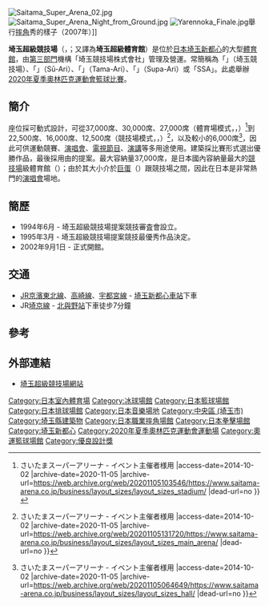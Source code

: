 {{Japanese|japanese=さいたまスーパーアリーナ|romaji=Saitama Sūpā Arīna}}
[[File:Saitama_Super_Arena_02.jpg|right]]
[[File:Saitama_Super_Arena_Night_from_Ground.jpg|right]]
[[File:Yarennoka_Finale.jpg|right]]舉行[[摔角|摔角]]秀的樣子（2007年）]]

'''埼玉超級競技場'''（{{lang-ja|さいたまスーパーアリーナ}}，{{lang-en|Saitama Super Arena}}；又譯為'''埼玉超級體育館'''）是位於[[日本|日本]][[埼玉新都心|埼玉新都心]]的大型[[體育館|體育館]]，由[[第三部門|第三部門]]機構「埼玉競技場株式會社」管理及營運。常簡稱為「{{lang|ja|さいたまアリーナ}}」（埼玉競技場）、「{{lang|ja|スーアリ}}」（Sū-Ari）、「{{lang|ja|たまアリ}}」（Tama-Ari）、「{{lang|ja|スパアリ}}」（Supa-Ari）或「SSA」。此處舉辦[[2020年夏季奧林匹克運動會籃球比賽|2020年夏季奧林匹克運動會籃球比賽]]。

== 簡介 ==
座位採可動式設計，可從37,000席、30,000席、27,000席（體育場模式，{{lang|ja|スタジアムモード}}，{{lang|en|Stadium Mode}}）<ref>{{Cite web |url=http://www.saitama-arena.co.jp/business/layout_sizes/layout_sizes_stadium/ |title=スタジアム {{!}} さいたまスーパーアリーナ - イベント主催者様用 |access-date=2014-10-02 |archive-date=2020-11-05 |archive-url=https://web.archive.org/web/20201105103546/https://www.saitama-arena.co.jp/business/layout_sizes/layout_sizes_stadium/ |dead-url=no }}</ref>到22,500席、16,000席、12,500席（競技場模式，{{lang|ja|アリーナモード}}，{{lang|en|Arena Mode}}）<ref>{{Cite web |url=http://www.saitama-arena.co.jp/business/layout_sizes/layout_sizes_main_arena/ |title=メインアリーナ {{!}} さいたまスーパーアリーナ - イベント主催者様用 |access-date=2014-10-02 |archive-date=2020-11-05 |archive-url=https://web.archive.org/web/20201105131720/https://www.saitama-arena.co.jp/business/layout_sizes/layout_sizes_main_arena/ |dead-url=no }}</ref>，以及較小的6,000席<ref>{{Cite web |url=http://www.saitama-arena.co.jp/business/layout_sizes/layout_sizes_hall/ |title=ホール {{!}} さいたまスーパーアリーナ - イベント主催者様用 |access-date=2014-10-02 |archive-date=2020-11-05 |archive-url=https://web.archive.org/web/20201105064649/https://www.saitama-arena.co.jp/business/layout_sizes/layout_sizes_hall/ |dead-url=no }}</ref>，因此可供運動競賽、[[演唱會|演唱會]]、[[電視節目|電視節目]]、[[演講|演講]]等多用途使用。建築採比賽形式選出優勝作品，最後採用由{{link-ja|日建設計|日建設計}}的提案。最大容納量37,000席，是日本國內容納量最大的[[競技場|競技場]]級體育館（{{lang|ja|アリーナ}}）；由於其大小介於[[巨蛋|巨蛋]]（{{lang|ja|ドーム}}）跟競技場之間，因此在日本是非常熱門的[[演唱會|演唱會]]場地。

== 簡歷 ==
* 1994年6月 - 埼玉超級競技場提案競技審査會設立。
* 1995年3月 - 埼玉超級競技場提案競技最優秀作品決定。
* 2002年9月1日 - 正式開館。

== 交通 ==
* [[JR|JR]][[京濱東北線|京濱東北線]]、[[高崎線|高崎線]]、[[宇都宮線|宇都宮線]] - [[埼玉新都心車站|埼玉新都心車站]]下車
* JR[[埼京線|埼京線]] - [[北與野站|北與野站]]下車徒步7分鐘

== 參考 ==
{{Reflist|2}}

== 外部連結 ==
* {{ja}}{{en}} [https://web.archive.org/web/20090802063723/http://www.saitama-arena.co.jp/ 埼玉超級競技場網站]

{{2020年夏季奧林匹克運動會比賽場館}}
{{Coord|35|53|41.60|N|139|37|51.00|E|region:JP_type:landmark_scale:2000|display=title}}

{{DEFAULTSORT:Saitama Super Arena}}
[[Category:日本室內體育場|Category:日本室內體育場]]
[[Category:冰球場館|Category:冰球場館]]
[[Category:日本籃球場館|Category:日本籃球場館]]
[[Category:日本排球場館|Category:日本排球場館]]
[[Category:日本音樂場地|Category:日本音樂場地]]
[[Category:中央區_(埼玉市)|Category:中央區 (埼玉市)]]
[[Category:埼玉縣建築物|Category:埼玉縣建築物]]
[[Category:日本職業摔角場館|Category:日本職業摔角場館]]
[[Category:日本拳擊場館|Category:日本拳擊場館]]
[[Category:埼玉新都心|Category:埼玉新都心]]
[[Category:2020年夏季奧林匹克運動會運動場|Category:2020年夏季奧林匹克運動會運動場]]
[[Category:奧運籃球場館|Category:奧運籃球場館]]
[[Category:優良設計獎|Category:優良設計獎]]